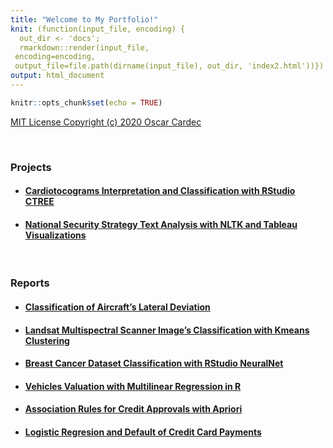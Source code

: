 ```yaml
---
title: "Welcome to My Portfolio!"
knit: (function(input_file, encoding) {
  out_dir <- 'docs';
  rmarkdown::render(input_file,
 encoding=encoding,
 output_file=file.path(dirname(input_file), out_dir, 'index2.html'))})
output: html_document
---
```

```r
knitr::opts_chunk$set(echo = TRUE)
```
<div class="green"> [MIT License
Copyright (c) 2020 Oscar Cardec](docs/"LICENSE.txt")
</div>

<br/>

### Projects

- #### [Cardiotocograms Interpretation and Classification with RStudio CTREE](CTREE/CTREE_RMarkdown.html)

- #### [National Security Strategy Text Analysis with NLTK and Tableau Visualizations](text_analysis/README.html)

<br/>

### Reports

- #### [Classification of Aircraft's Lateral Deviation](reports/ClassificationACFTLateralDeviation.pdf)
  
- #### [Landsat Multispectral Scanner Image's Classification with Kmeans Clustering](reports/Unsupervised%20Learning%20w%20Kmeans.pdf)

- #### [Breast Cancer Dataset Classification with RStudio NeuralNet](reports/Neural%20Networks%20in%20R.pdf)

- #### [Vehicles Valuation with Multilinear Regression in R](reports/Multiple%20Linear%20Regression.pdf)

- #### [Association Rules for Credit Approvals with Apriori](reports/Association%20w%20Apriori.pdf)

- #### [Logistic Regresion and Default of Credit Card Payments](reports/Logistic%20Regression.pdf) 

